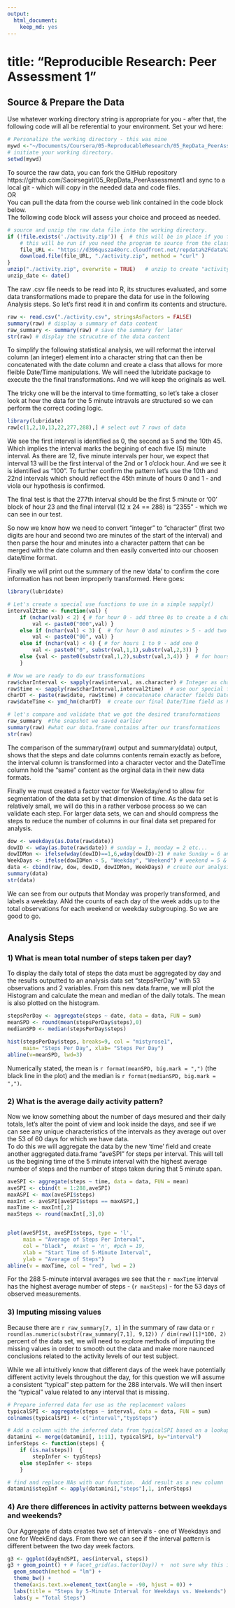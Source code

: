 ```yaml
---
output:
  html_document:
    keep_md: yes
---
```

title: "Reproducible Research: Peer Assessment 1"  
=============
  
## Source & Prepare the Data  
Use whatever working directory string is appropriate for you - after that, the following code will all be referential to your environment.  Set your wd here:
```r
# Personalize the working directory - this was mine
mywd <-"~/Documents/Coursera/05-ReproducableResearch/05_RepData_PeerAssessment1"
# initiate your working directory.
setwd(mywd)
```

To  source the raw data, you can fork the GitHub repository https://github.com/Saoirsegirl/05_RepData_PeerAssessment1 and sync to a local git - which will copy in  the needed data and code files.  
OR  
You can pull the data from the course web link contained in the code block below.  
The following code block will assess your choice and proceed as needed.
```r
# source and unzip the raw data file into the working directory.
if (!file.exists('./activity.zip')) {  # this will be in place if you fork the repo
    # this will be run if you need the program to source from the class library.
    file_URL <- "https://d396qusza40orc.cloudfront.net/repdata%2Fdata%2Factivity.zip"
    download.file(file_URL, "./activity.zip", method = "curl" )
}
unzip("./activity.zip", overwrite = TRUE)   # unzip to create "activity.csv" 
unzip_date <- date() 
```   
The raw .csv file needs to be read into R, its structures evaluated, and some data transformations made to prepare the data for use in the following Analysis steps. So let's first read it in and confirm its contents and structure.  
```r
raw <- read.csv("./activity.csv", stringsAsFactors = FALSE)
summary(raw) # display a summary of data content
raw_summary <- summary(raw) # save the summary for later
str(raw) # display the strucutre of the data content
```
To simplify the following statistical analysis, we will reformat the interval column (an integer) element into a character string that can then be concatenated with the date column and create a class that allows for more fleible Date/Time manipulations. We will need the lubridate package to execute the the final transformations. And we will keep the originals as well. 

The tricky one will be the interval to time formatting, so let's take a closer look at how the data for the 5 minute intravals are structured so we can perform the correct coding logic.
```r
library(lubridate)
raw[c(1,2,10,13,22,277,288),] # select out 7 rows of data
```
We see the first interval is identified as 0, the second as 5 and the 10th 45. Which implies the interval marks the begining of each five (5) minute interval. As there are 12, five minute intervals per hour, we expect that interval 13 will be the first interval of the 2nd or 1 o'clock hour.  And we see it is identified as "100".  To further confirm the pattern let's use the 10th and 22nd intervals which should reflect the 45th minute of hours 0 and 1 - and viola our hypothesis is confirmed. 
  
The final test is that the 277th interval should be the first 5 minute or '00' block of hour 23 and the final interval (12 x 24 == 288) is "2355" - which we can see in our test. 

So now we know how we need to convert "integer" to "character" (first two digits are hour and second two are minutes of the start of the interval) and then parse the hour and minutes into a character pattern that can be merged with the date column and then easily converted into our choosen date/time format.  
  
Finally we will print out the summary of the new 'data' to confirm the core information has not been improperly transformed. Here goes:
```r
library(lubridate)

# Let's create a special use functions to use in a simple sapply()
interval2time <- function(val) {
    if (nchar(val) < 2) { # for hour 0 - add three 0s to create a 4 character string
        val <- paste0("000",val) }
    else if (nchar(val) < 3) {  # for hour 0 and minutes > 5 - add two 0s
        val <- paste0("00", val) }
    else if (nchar(val) < 4) { # for hours 1 to 9 - add one 0
        val <- paste0("0", substr(val,1,1),substr(val,2,3)) }
    else {val <- paste0(substr(val,1,2),substr(val,3,4)) }  # for hours 10 to 23  
    } 

# Now we are ready to do our transformations
raw$charInterval <- sapply(raw$interval, as.character) # Integer as character
raw$time <- sapply(raw$charInterval,interval2time)  # use our special function
charDT <- paste(raw$date, raw$time) # concatenate character fields Date and Time
raw$dateTime <- ymd_hm(charDT)  # create our final Date/Time field as POSIXct

# let's compare and validate that we got the desired transformations
raw_summary  #the snapshot we saved earlier
summary(raw) #what our data.frame contains after our transformations
str(raw)
```
The comparison of the summary(raw) output and summary(data) output, shows that the steps and date columns contents remain exactly as before, the interval column is transformed into a character vector and the DateTime column hold the "same" content as the orginal data in their new data formats.  

Finally we must created a factor vector for Weekday/end to allow for segmentation of the data set by that dimension of time. As the data set is relatively small, we will do this in a rather verbose process so we can validate each step.  For larger data sets, we can and should compress the steps to reduce the number of columns in our final data set prepared for analysis.
```r
dow <- weekdays(as.Date(raw$date))
dowID <- wday(as.Date(raw$date)) # sunday = 1, monday = 2 etc...
dowIDMon <- ifelse(wday(dowID)==1,6,wday(dowID)-2) # make Sunday = 6 and Monday = 0
WeekDays <- ifelse(dowIDMon < 5, "Weekday", "Weekend") # weekend = 5 & 6, weekday < 5
data <- cbind(raw, dow, dowID, dowIDMon, WeekDays) # create our analysis data.frame
summary(data)
str(data)
```
We can see from our outputs that Monday was properly transformed, and labels a weekday.  ANd the counts of each day of the week adds up to the total observations for each weekend or weekday subgrouping.  So we are good to go.

## Analysis Steps
### 1) What is mean total number of steps taken per day?
To display the daily total of steps the data must be aggregated by day and the results outputted to an analysis data set "stepsPerDay" with 53 observations and 2 variables. From this new data.frame, we will plot the Histogram and calculate the mean and median of the daily totals. The mean is also plotted on the histogram.
```r
stepsPerDay <- aggregate(steps ~ date, data = data, FUN = sum)
meanSPD <- round(mean(stepsPerDay$steps),0)
medianSPD <- median(stepsPerDay$steps)

hist(stepsPerDay$steps, breaks=9, col = "mistyrose1",
     main= "Steps Per Day", xlab= "Steps Per Day")
abline(v=meanSPD, lwd=3)
```
Numerically stated, the mean is `r format(meanSPD, big.mark = ",")` (the black line in the plot) and the median is `r format(medianSPD, big.mark = ",")`.  

### 2) What is the average daily activity pattern?
Now we know something about the number of days mesured and their daily totals, let's alter the point of view and look inside the days, and see if we can see any unique characteristics of the intervals as they average out over the 53 of 60 days for which we have data.  
To do this we will aggregate the data by the new 'time' field and create another aggregated data.frame "aveSPI" for steps per interval. This will tell us the begining time of the 5 minute interval with the highest average number of steps and the number of steps taken during that 5 minute span.
```r
aveSPI <- aggregate(steps ~ time, data = data, FUN = mean)
aveSPI <- cbind(t = 1:288,aveSPI)
maxASPI <- max(aveSPI$steps)
maxInt <- aveSPI[aveSPI$steps == maxASPI,]
maxTime <- maxInt[,2]
maxSteps <- round(maxInt[,3],0) 


plot(aveSPI$t, aveSPI$steps, type = 'l', 
     main = "Average of Steps Per Interval",
     col = "black",  #xaxt = 'n', #pch = 19,
     xlab = "Start Time of 5-Minute Interval",
     ylab = "Average of Steps")
abline(v = maxTime, col = "red", lwd = 2)
``` 
For the 288 5-minute interval averages we see that the `r maxTime` interval has the highest average number of steps - (`r maxSteps`) - for the 53 days of observed measurements.  

### 3) Imputing missing values
Because there are `r raw_summary[7, 1]` in the summary of raw data or `r round(as.numeric(substr(raw_summary[7,1], 9,12)) / dim(raw)[1]*100, 2)` percent of the data set, we will need to explore methods of imputing the missing values in order to smooth out the data and make more naunced conclusions related to the activity levels of our test subject.  

While we all intuitively know that different days of the week have potentially different activity levels throughout the day, for this question we will assume a consistent "typical" step pattern for the 288 intervals.  We will then insert the "typical" value related to any interval that is missing.  



 
``` r
# Prepare inferred data for use as the replacement values
typicalSPI <- aggregate(steps ~ interval, data = data, FUN = sum)
colnames(typicalSPI) <- c("interval","typSteps")

# Add a column with the inferred data from typicalSPI based on a lookup of interval
datamini <- merge(datamini[, 1:11], typicalSPI, by="interval")
inferSteps <- function(steps) {
    if (is.na(steps))  {
        stepInfer <- typSteps}
    else stepInfer <- steps
    }   

# find and replace NAs with our function.  Add result as a new column 
datamini$stepInf <- apply(datamini[,"steps"],1, inferSteps)
```

### 4) Are there differences in activity patterns between weekdays and weekends? 
Our Aggregate of data creates two set of intervals - one of Weekdays and one for WeekEnd days. From there we can see if the interval pattern is different between the two day week factors. 
``` r
g3 <- ggplot(dayEndSPI, aes(interval, steps))
g3 + geom_point() + # facet_grid(as.factor(Day)) +  not sure why this is throwing an error. No more time to debug :-(  sorry, I HATE doing incomplete work!!
  geom_smooth(method = "lm") +
  theme_bw() +
  theme(axis.text.x=element_text(angle = -90, hjust = 0)) +
  labs(title = "Steps by 5-Minute Interval for Weekdays vs. Weekends") +
  labs(y = "Total Steps")
```

